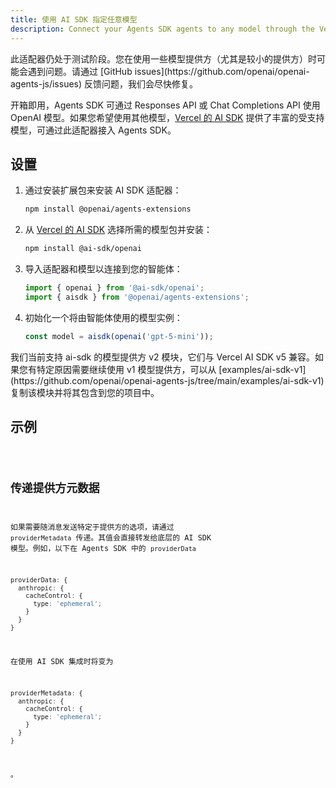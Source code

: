 ```yaml
---
title: 使用 AI SDK 指定任意模型
description: Connect your Agents SDK agents to any model through the Vercel's AI SDK
---
```



<Aside type="caution">
  此适配器仍处于测试阶段。您在使用一些模型提供方（尤其是较小的提供方）时可能会遇到问题。请通过
  [GitHub issues](https://github.com/openai/openai-agents-js/issues)
  反馈问题，我们会尽快修复。
</Aside>

开箱即用，Agents SDK 可通过 Responses API 或 Chat Completions API 使用 OpenAI 模型。如果您希望使用其他模型，[Vercel 的 AI SDK](https://sdk.vercel.ai/) 提供了丰富的受支持模型，可通过此适配器接入 Agents SDK。

## 设置

<Steps>

1. 通过安装扩展包来安装 AI SDK 适配器：

   ```bash
   npm install @openai/agents-extensions
   ```

2. 从 [Vercel 的 AI SDK](https://ai-sdk.dev/docs/foundations/providers-and-models) 选择所需的模型包并安装：

   ```bash
   npm install @ai-sdk/openai
   ```

3. 导入适配器和模型以连接到您的智能体：

   ```typescript
   import { openai } from '@ai-sdk/openai';
   import { aisdk } from '@openai/agents-extensions';
   ```

4. 初始化一个将由智能体使用的模型实例：

   ```typescript
   const model = aisdk(openai('gpt-5-mini'));
   ```

</Steps>

<Aside type="caution">
  我们当前支持 ai-sdk 的模型提供方 v2 模块，它们与 Vercel AI SDK v5
  兼容。如果您有特定原因需要继续使用 v1 模型提供方，可以从
  [examples/ai-sdk-v1](https://github.com/openai/openai-agents-js/tree/main/examples/ai-sdk-v1)
  复制该模块并将其包含到您的项目中。
</Aside>

## 示例

<Code lang="typescript" code={aiSdkSetupExample} title="AI SDK 设置" />

## 传递提供方元数据

如果需要随消息发送特定于提供方的选项，请通过 `providerMetadata` 传递。其值会直接转发给底层的 AI SDK 模型。例如，以下在 Agents SDK 中的 `providerData`

```ts
providerData: {
  anthropic: {
    cacheControl: {
      type: 'ephemeral';
    }
  }
}
```

在使用 AI SDK 集成时将变为

```ts
providerMetadata: {
  anthropic: {
    cacheControl: {
      type: 'ephemeral';
    }
  }
}
```

。
